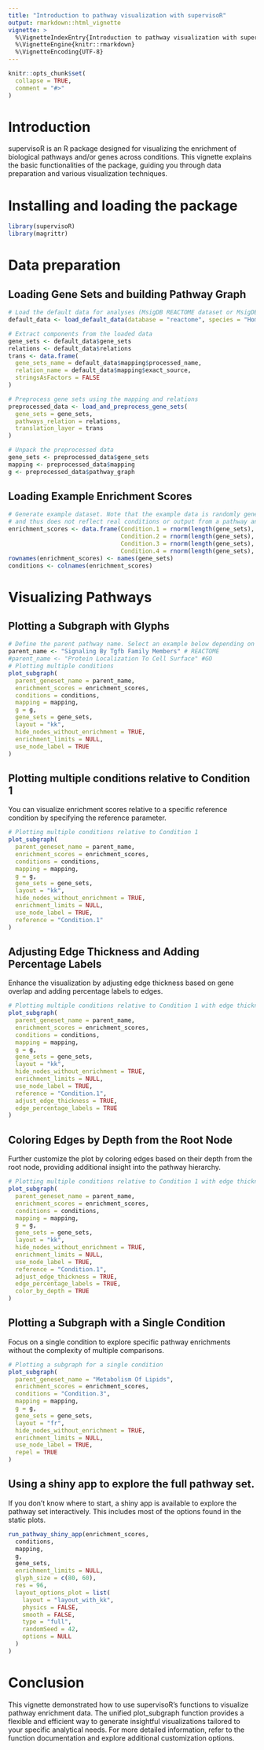 ---
title: "Introduction to pathway visualization with supervisoR"
output: rmarkdown::html_vignette
vignette: >
  %\VignetteIndexEntry{Introduction to pathway visualization with supervisoR}
  %\VignetteEngine{knitr::rmarkdown}
  %\VignetteEncoding{UTF-8}
---

```{r, include = FALSE}
knitr::opts_chunk$set(
  collapse = TRUE,
  comment = "#>"
)
```

# Introduction

supervisoR is an R package designed for visualizing the enrichment of biological pathways and/or genes across conditions. This vignette explains the basic functionalities of the package, guiding you through data preparation and various visualization techniques.

# Installing and loading the package

```{r setup}
library(supervisoR)
library(magrittr)
```

# Data preparation

## Loading Gene Sets and building Pathway Graph

```{r}
# Load the default data for analyses (MsigDB REACTOME dataset or MsigDB GOBP terms). This data is already preprocessed.
default_data <- load_default_data(database = "reactome", species = "Homo sapiens")

# Extract components from the loaded data
gene_sets <- default_data$gene_sets
relations <- default_data$relations
trans <- data.frame(
  gene_sets_name = default_data$mapping$processed_name,
  relation_name = default_data$mapping$exact_source,
  stringsAsFactors = FALSE
)

# Preprocess gene sets using the mapping and relations
preprocessed_data <- load_and_preprocess_gene_sets(
  gene_sets = gene_sets,
  pathways_relation = relations,
  translation_layer = trans
)

# Unpack the preprocessed data
gene_sets <- preprocessed_data$gene_sets
mapping <- preprocessed_data$mapping
g <- preprocessed_data$pathway_graph
```

## Loading Example Enrichment Scores

```{r}
# Generate example dataset. Note that the example data is randomly generated using rnorm(length(gene_sets), sd = 0.25)
# and thus does not reflect real conditions or output from a pathway analysis.
enrichment_scores <- data.frame(Condition.1 = rnorm(length(gene_sets), sd = 0.25),
                                Condition.2 = rnorm(length(gene_sets), sd = 0.25),
                                Condition.3 = rnorm(length(gene_sets), sd = 0.25),
                                Condition.4 = rnorm(length(gene_sets), sd = 0.25))
rownames(enrichment_scores) <- names(gene_sets)
conditions <- colnames(enrichment_scores)
```

# Visualizing Pathways

## Plotting a Subgraph with Glyphs

```{r}
# Define the parent pathway name. Select an example below depending on whether it is a reactome or GO graph.
parent_name <- "Signaling By Tgfb Family Members" # REACTOME
#parent_name <- "Protein Localization To Cell Surface" #GO
# Plotting multiple conditions
plot_subgraph(
  parent_geneset_name = parent_name,
  enrichment_scores = enrichment_scores,
  conditions = conditions,
  mapping = mapping,
  g = g,
  gene_sets = gene_sets,
  layout = "kk",
  hide_nodes_without_enrichment = TRUE,
  enrichment_limits = NULL,
  use_node_label = TRUE
)
```

## Plotting multiple conditions relative to Condition 1

You can visualize enrichment scores relative to a specific reference condition by specifying the reference parameter.

```{r}
# Plotting multiple conditions relative to Condition 1
plot_subgraph(
  parent_geneset_name = parent_name,
  enrichment_scores = enrichment_scores,
  conditions = conditions,
  mapping = mapping,
  g = g,
  gene_sets = gene_sets,
  layout = "kk",
  hide_nodes_without_enrichment = TRUE,
  enrichment_limits = NULL,
  use_node_label = TRUE,
  reference = "Condition.1"
)
```

## Adjusting Edge Thickness and Adding Percentage Labels

Enhance the visualization by adjusting edge thickness based on gene overlap and adding percentage labels to edges.

```{r}
# Plotting multiple conditions relative to Condition 1 with edge thickness and labels
plot_subgraph(
  parent_geneset_name = parent_name,
  enrichment_scores = enrichment_scores,
  conditions = conditions,
  mapping = mapping,
  g = g,
  gene_sets = gene_sets,
  layout = "kk",
  hide_nodes_without_enrichment = TRUE,
  enrichment_limits = NULL,
  use_node_label = TRUE,
  reference = "Condition.1",
  adjust_edge_thickness = TRUE,
  edge_percentage_labels = TRUE
)
```

## Coloring Edges by Depth from the Root Node

Further customize the plot by coloring edges based on their depth from the root node, providing additional insight into the pathway hierarchy.

```{r}
# Plotting multiple conditions relative to Condition 1 with edge thickness, labels, and color by depth
plot_subgraph(
  parent_geneset_name = parent_name,
  enrichment_scores = enrichment_scores,
  conditions = conditions,
  mapping = mapping,
  g = g,
  gene_sets = gene_sets,
  layout = "kk",
  hide_nodes_without_enrichment = TRUE,
  enrichment_limits = NULL,
  use_node_label = TRUE,
  reference = "Condition.1",
  adjust_edge_thickness = TRUE,
  edge_percentage_labels = TRUE,
  color_by_depth = TRUE
)
```

## Plotting a Subgraph with a Single Condition

Focus on a single condition to explore specific pathway enrichments without the complexity of multiple comparisons.

```{r}
# Plotting a subgraph for a single condition
plot_subgraph(
  parent_geneset_name = "Metabolism Of Lipids",
  enrichment_scores = enrichment_scores,
  conditions = "Condition.3",
  mapping = mapping,
  g = g,
  gene_sets = gene_sets,
  layout = "fr",
  hide_nodes_without_enrichment = TRUE,
  enrichment_limits = NULL,
  use_node_label = TRUE,
  repel = TRUE
)
```

## Using a shiny app to explore the full pathway set.

If you don't know where to start, a shiny app is available to explore the pathway set interactively. This includes most of the options found in the static plots.

```{r}
run_pathway_shiny_app(enrichment_scores,
  conditions,
  mapping,
  g,
  gene_sets,
  enrichment_limits = NULL,
  glyph_size = c(80, 60),
  res = 96,
  layout_options_plot = list(
    layout = "layout_with_kk",
    physics = FALSE,
    smooth = FALSE,
    type = "full",
    randomSeed = 42,
    options = NULL
  ) 
)
```

# Conclusion

This vignette demonstrated how to use supervisoR's functions to visualize pathway enrichment data. The unified plot_subgraph function provides a flexible and efficient way to generate insightful visualizations tailored to your specific analytical needs. For more detailed information, refer to the function documentation and explore additional customization options.
